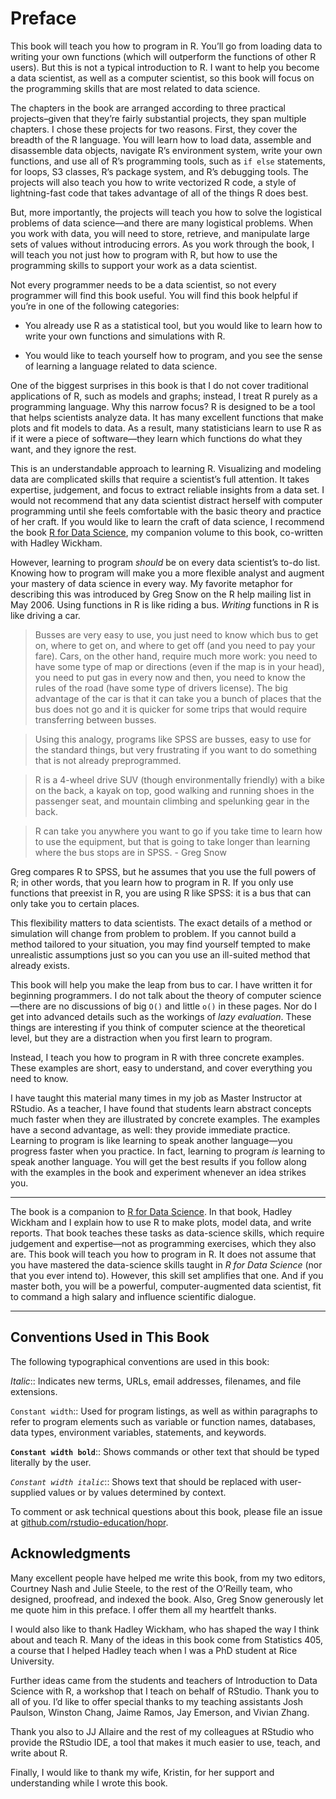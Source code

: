 # Preface {-}

This book will teach you how to program in R. You'll go from loading data to writing your own functions (which will outperform the functions of other R users). But this is not a typical introduction to R. I want to help you become a data scientist, as well as a computer scientist, so this book will focus on the programming skills that are most related to data science. 

The chapters in the book are arranged according to three practical projects--given that they're fairly substantial projects, they span multiple chapters. I chose these projects for two reasons. First, they cover the breadth of the R language. You will learn how to load data, assemble and disassemble data objects, navigate R's environment system, write your own functions, and use all of R's programming tools, such as `if else` statements, for loops, S3 classes, R's package system, and R's debugging tools. The projects will also teach you how to write vectorized R code, a style of lightning-fast code that takes advantage of all of the things R does best.

But, more importantly, the projects will teach you how to solve the logistical problems of data science—and there are many logistical problems. When you work with data, you will need to store, retrieve, and manipulate large sets of values without introducing errors. As you work through the book, I will teach you not just how to program with R, but how to use the programming skills to support your work as a data scientist. 

Not every programmer needs to be a data scientist, so not every programmer will find this book useful. You will find this book helpful if you're in one of the following categories:

* You already use R as a statistical tool, but you would like to learn how to write your own functions and simulations with R.

* You would like to teach yourself how to program, and you see the sense of learning a language related to data science.

One of the biggest surprises in this book is that I do not cover traditional applications of R, such as models and graphs; instead, I treat R purely as a programming language. Why this narrow focus? R is designed to be a tool that helps scientists analyze data. It has many excellent functions that make plots and fit models to data. As a result, many statisticians learn to use R as if it were a piece of software—they learn which functions do what they want, and they ignore the rest. 

This is an understandable approach to learning R. Visualizing and modeling data are complicated skills that require a scientist's full attention. It takes expertise, judgement, and focus to extract reliable insights from a data set. I would not recommend that any data scientist distract herself with computer programming until she feels comfortable with the basic theory and practice of her craft. If you would like to learn the craft of data science, I recommend the book [R for Data Science](http://r4ds.had.co.nz/), my companion volume to this book, co-written with Hadley Wickham.

However, learning to program _should_ be on every data scientist's to-do list. Knowing how to program will make you a more flexible analyst and augment your mastery of data science in every way. My favorite metaphor for describing this was introduced by Greg Snow on the R help mailing list in May 2006. Using functions in R is like riding a bus. _Writing_ functions in R is like driving a car.

> Busses are very easy to use, you just need to know which bus to get on, where to get on, and where to get off (and you need to pay your fare). Cars, on the other hand, require much more work: you need to have some type of map or directions (even if the map is in your head), you need to put gas in every now and then, you need to know the rules of the road (have some type of drivers license). The big advantage of the car is that it can take you a bunch of places that the bus does not go and it is quicker for some trips that would require transferring between busses.

> Using this analogy, programs like SPSS are busses, easy to use for the standard things, but very frustrating if you want to do something that is not already preprogrammed.

> R is a 4-wheel drive SUV (though environmentally friendly) with a bike on the back, a kayak on top, good walking and running shoes in the passenger seat, and mountain climbing and spelunking gear in the back.

> R can take you anywhere you want to go if you take time to learn how to use the equipment, but that is going to take longer than learning where the bus stops are in SPSS.
> - Greg Snow

Greg compares R to SPSS, but he assumes that you use the full powers of R; in other words, that you learn how to program in R. If you only use functions that preexist in R, you are using R like SPSS: it is a bus that can only take you to certain places. 

This flexibility matters to data scientists. The exact details of a method or simulation will change from problem to problem. If you cannot build a method tailored to your situation, you may find yourself tempted to make unrealistic assumptions just so you can you use an ill-suited method that already exists.

This book will help you make the leap from bus to car. I have written it for beginning programmers. I do not talk about the theory of computer science—there are no discussions of big `O()` and little `o()` in these pages. Nor do I get into advanced details such as the workings of _lazy evaluation_. These things are interesting if you think of computer science at the theoretical level, but they are a distraction when you first learn to program.

Instead, I teach you how to program in R with three concrete examples. These examples are short, easy to understand, and cover everything you need to know.

I have taught this material many times in my job as Master Instructor at RStudio. As a teacher, I have found that students learn abstract concepts much faster when they are illustrated by concrete examples. The examples have a second advantage, as well: they provide immediate practice. Learning to program is like learning to speak another language—you progress faster when you practice. In fact, learning to program _is_ learning to speak another language. You will get the best results if you follow along with the examples in the book and experiment whenever an idea strikes you.

***

The book is a companion to [R for Data Science](http://r4ds.had.co.nz/). In that book, Hadley Wickham and I explain how to use R to make plots, model data, and write reports. That book teaches these tasks as data-science skills, which require judgement and expertise—not as programming exercises, which they also are. This book will teach you how to program in R. It does not assume that you have mastered the data-science skills taught in _R for Data Science_ (nor that you ever intend to). However, this skill set amplifies that one. And if you master both, you will be a powerful, computer-augmented data scientist, fit to command a high salary and influence scientific dialogue.

***

## Conventions Used in This Book

The following typographical conventions are used in this book:

_Italic_:: Indicates new terms, URLs, email addresses, filenames, and file extensions.

`Constant width`:: Used for program listings, as well as within paragraphs to refer to program elements such as variable or function names, databases, data types, environment variables, statements, and keywords.

**`Constant width bold`**:: Shows commands or other text that should be typed literally by the user.

_`Constant width italic`_:: Shows text that should be replaced with user-supplied values or by values determined by context.

To comment or ask technical questions about this book, please file an issue at [github.com/rstudio-education/hopr](https://github.com/rstudio-education/hopr).

## Acknowledgments

Many excellent people have helped me write this book, from my two editors, Courtney Nash and Julie Steele, to the rest of the O'Reilly team, who designed, proofread, and indexed the book. Also, Greg Snow generously let me quote him in this preface. I offer them all my heartfelt thanks. 

I would also like to thank Hadley Wickham, who has shaped the way I think about and teach R. Many of the ideas in this book come from Statistics 405, a course that I helped Hadley teach when I was a PhD student at Rice University. 

Further ideas came from the students and teachers of Introduction to Data Science with R, a workshop that I teach on behalf of RStudio. Thank you to all of you. I'd like to offer special thanks to my teaching assistants Josh Paulson, Winston Chang, Jaime Ramos, Jay Emerson, and Vivian Zhang. 

Thank you also to JJ Allaire and the rest of my colleagues at RStudio who provide the RStudio IDE, a tool that makes it much easier to use, teach, and write about R.

Finally, I would like to thank my wife, Kristin, for her support and understanding while I wrote this book.
